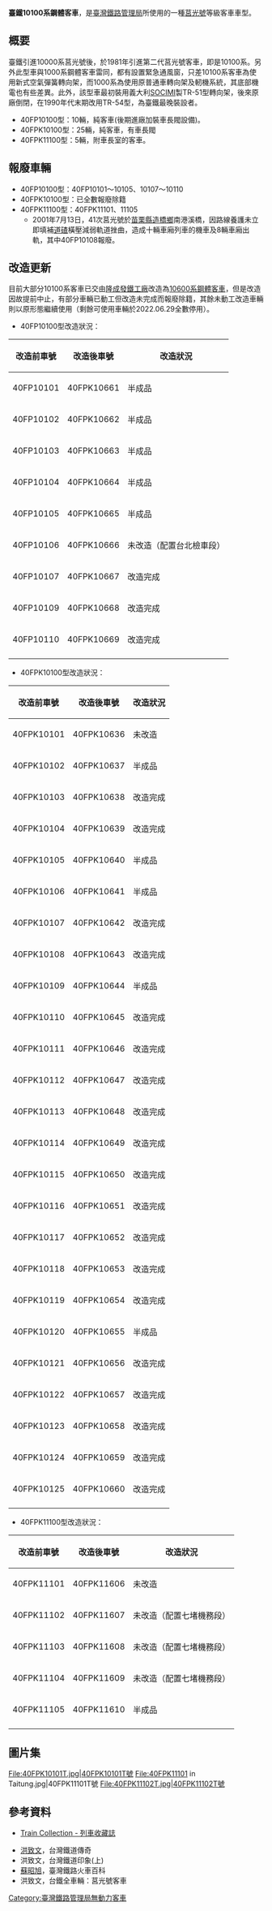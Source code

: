 {{unreferenced|time=2012-02-20T11:11:04+00:00}}
{{鐵路車輛
|車輛名稱=臺鐵10100系鋼體客車
|公司色=Blue
|圖像=35FP10106(K)T.jpg|thumb|35FP10106(K)T
|圖像說明=35FP10106(K)T莒光號客車
|起動加速度=
|營運最高速度=110
|設計最高速度=
|減速度（正常）=
|減速度（緊急）=
|編成定員=
|全長=20000
|全闊=2900
|全高=3800
|車輛重量=
|軌距=1067
|轉向架=TR-54型
|編成=
|保安裝置=
|製造年份=1981年～1983年
|製造商=[[唐榮鐵工廠|唐榮鐵工廠]]
|輛數=共40輛
|備註=第二代莒光增備客車
}}
'''臺鐵10100系鋼體客車'''，是[[臺灣鐵路管理局|臺灣鐵路管理局]]所使用的一種[[莒光號列車|莒光號]]等級客車車型。

==概要==
臺鐵引進10000系莒光號後，於1981年引進第二代莒光號客車，即是10100系。另外此型車與1000系鋼體客車雷同，都有設置緊急通風窗，只差10100系客車為使用新式空氣彈簧轉向架，而1000系為使用原普通車轉向架及軔機系統，其底部機電也有些差異。此外，該型車最初裝用義大利[[米蘭工業製造公司|SOCIMI]]製TR-51型轉向架，後來原廠倒閉，在1990年代末期改用TR-54型，為臺鐵最晚裝設者。

*40FP10100型：10輛，純客車(後期進廠加裝車長閥設備)。
*40FPK10100型：25輛，純客車，有車長閥
*40FPK11100型：5輛，附車長室的客車。

==報廢車輛==
*40FP10100型：40FP10101～10105、10107～10110
*40FPK10100型：已全數報廢除籍
*40FPK11100型：40FPK11101、11105
**2001年7月13日，41次莒光號於[[苗栗縣|苗栗縣]][[造橋鄉|造橋鄉]]南港溪橋，因路線養護未立即填補[[道碴|道碴]]橫壓減弱軌道挫曲，造成十輛車廂列車的機車及8輛車廂出軌，其中40FP10108報廢。

==改造更新==
目前大部分10100系客車已交由[[隆成發鐵工廠|隆成發鐵工廠]]改造為[[台鐵10600系鋼體客車|10600系鋼體客車]]，但是改造因故提前中止，有部分車輛已動工但改造未完成而報廢除籍，其餘未動工改造車輛則以原形態繼續使用（剩餘可使用車輛於2022.06.29全數停用）。

* 40FP10100型改造狀況：
{| border="1" class="wikitable"
|-
!改造前車號!!改造後車號||改造狀況
|-
|40FP10101||40FPK10661||半成品
|-
|40FP10102||40FPK10662||半成品
|-
|40FP10103||40FPK10663||半成品
|-
|40FP10104||40FPK10664||半成品
|-
|40FP10105||40FPK10665||半成品
|-
|40FP10106||40FPK10666||未改造（配置台北檢車段）
|-
|40FP10107||40FPK10667||改造完成
|-
|40FP10109||40FPK10668||改造完成
|-
|40FP10110||40FPK10669||改造完成
|-
|}

* 40FPK10100型改造狀況：
{| border="0" class="wikitable"
|-
!改造前車號!!改造後車號||改造狀況
|-
|40FPK10101||40FPK10636||未改造
|-
|40FPK10102||40FPK10637||半成品
|-
|40FPK10103||40FPK10638||改造完成
|-
|40FPK10104||40FPK10639||改造完成
|-
|40FPK10105||40FPK10640||半成品
|-
|40FPK10106||40FPK10641||半成品
|-
|40FPK10107||40FPK10642||改造完成
|-
|40FPK10108||40FPK10643||改造完成
|-
|40FPK10109||40FPK10644||半成品
|-
|40FPK10110||40FPK10645||改造完成
|-
|40FPK10111||40FPK10646||改造完成
|-
|40FPK10112||40FPK10647||改造完成
|-
|40FPK10113||40FPK10648||改造完成
|-
|40FPK10114||40FPK10649||改造完成
|-
|40FPK10115||40FPK10650||改造完成
|-
|40FPK10116||40FPK10651||改造完成
|-
|40FPK10117||40FPK10652||改造完成
|-
|40FPK10118||40FPK10653||改造完成
|-
|40FPK10119||40FPK10654||改造完成
|-
|40FPK10120||40FPK10655||半成品
|-
|40FPK10121||40FPK10656||改造完成
|-
|40FPK10122||40FPK10657||改造完成
|-
|40FPK10123||40FPK10658||改造完成
|-
|40FPK10124||40FPK10659||改造完成
|-
|40FPK10125||40FPK10660||改造完成
|-
|}

* 40FPK11100型改造狀況：
{| border="2" class="wikitable"
|-
!改造前車號!!改造後車號||改造狀況
|-
|40FPK11101||40FPK11606||未改造
|-
|40FPK11102||40FPK11607||未改造（配置七堵機務段）
|-
|40FPK11103||40FPK11608||未改造（配置七堵機務段）
|-
|40FPK11104||40FPK11609||未改造（配置七堵機務段）
|-
|40FPK11105||40FPK11610||半成品
|-
|}

==圖片集==
<gallery>
File:40FPK10101T.jpg|40FPK10101T號
File:40FPK11101 in Taitung.jpg|40FPK11101T號
File:40FPK11102T.jpg|40FPK11102T號
</gallery>

==參考資料==
*{{zh}}[https://emu300ct.web.fc2.com/ Train Collection - 列車收藏誌] {{Wayback|url=https://emu300ct.web.fc2.com/ |date=20201122032240 }}
*[[洪致文|洪致文]]，台灣鐵道傳奇
*洪致文，台灣鐵道印象(上)
*[[蘇昭旭|蘇昭旭]]，臺灣鐵路火車百科
*洪致文，台鐵全車輛：莒光號客車

{{臺灣鐵路管理局無動力客車}}

[[Category:臺灣鐵路管理局無動力客車|Category:臺灣鐵路管理局無動力客車]]